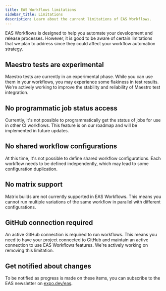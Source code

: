 ```yaml
---
title: EAS Workflows limitations
sidebar_title: Limitations
description: Learn about the current limitations of EAS Workflows.
---
```


EAS Workflows is designed to help you automate your development and release processes. However, it is good to be aware of certain limitations that we plan to address since they could affect your workflow automation strategy.

## Maestro tests are experimental

Maestro tests are currently in an experimental phase. While you can use them in your workflows, you may experience some flakiness in test results. We're actively working to improve the stability and reliability of Maestro test integration.

## No programmatic job status access

Currently, it's not possible to programmatically get the status of jobs for use in other CI workflows. This feature is on our roadmap and will be implemented in future updates.

## No shared workflow configurations

At this time, it's not possible to define shared workflow configurations. Each workflow needs to be defined independently, which may lead to some configuration duplication.

## No matrix support

Matrix builds are not currently supported in EAS Workflows. This means you cannot run multiple variations of the same workflow in parallel with different configurations.

## GitHub connection required

An active GitHub connection is required to run workflows. This means you need to have your project connected to GitHub and maintain an active connection to use EAS Workflows features. We're actively working on removing this limitation.

## Get notified about changes

To be notified as progress is made on these items, you can subscribe to the EAS newsletter on [expo.dev/eas](https://expo.dev/eas).

